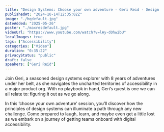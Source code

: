 ```yaml
---
title: "Design Systems: Choose your own adventure - Geri Reid - Design Systems Week 2024"
publishedAt: "2024-10-14T12:35:02Z"
image: "./hqdefault.jpg"
dateAdded: "2025-05-26"
poster: "./maxresdefault.jpg"
videoUrl: "https://www.youtube.com/watch?v=lAy-dOhw2bU"
localImages: true
tags: ["Accessibility"]
categories: ["Video"]
duration: "0:35:22"
privacyStatus: "public"
draft: false
speakers: ["Geri Reid"]
---
```

Join Geri, a seasoned design systems explorer with 8 years of adventures under her belt, as she navigates the uncharted territories of accessibility in a major product org. With no playbook in hand, Geri’s quest is one we can all relate to: figuring it out as we go along.

In this ‘choose your own adventure’ session, you’ll discover how the principles of design systems can illuminate a path through any new challenge. Come prepared to laugh, learn, and maybe even get a little lost as we embark on a journey of getting teams onboard with digital accessibility.

